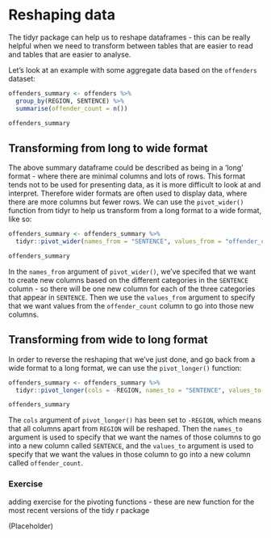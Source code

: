 # Reshaping data

The tidyr package can help us to reshape dataframes - this can be really helpful when we need to transform between tables that are easier to read and tables that are easier to analyse.

Let's look at an example with some aggregate data based on the `offenders` dataset:

```r
offenders_summary <- offenders %>%
  group_by(REGION, SENTENCE) %>%
  summarise(offender_count = n())

offenders_summary
```

## Transforming from long to wide format

The above summary dataframe could be described as being in a 'long' format - where there are minimal columns and lots of rows. This format tends not to be used for presenting data, as it is more difficult to look at and interpret. Therefore wider formats are often used to display data, where there are more columns but fewer rows. We can use the `pivot_wider()` function from tidyr to help us transform from a long format to a wide format, like so:

```r
offenders_summary <- offenders_summary %>%
  tidyr::pivot_wider(names_from = "SENTENCE", values_from = "offender_count")

offenders_summary
```

In the `names_from` argument of `pivot_wider()`, we've specifed that we want to create new columns based on the different categories in the `SENTENCE` column - so there will be one new column for each of the three categories that appear in `SENTENCE`. Then we use the `values_from` argument to specify that we want values from the `offender_count` column to go into those new columns.


## Transforming from wide to long format

In order to reverse the reshaping that we've just done, and go back from a wide format to a long format, we can use the `pivot_longer()` function:

```r
offenders_summary <- offenders_summary %>%
  tidyr::pivot_longer(cols = -REGION, names_to = "SENTENCE", values_to = "offender_count")

offenders_summary
```

The `cols` argument of `pivot_longer()` has been set to `-REGION`, which means that all columns apart from `REGION` will be reshaped. Then the `names_to` argument is used to specify that we want the names of those columns to go into a new column called `SENTENCE`, and the `values_to` argument is used to specify that we want the values in those column to go into a new column called `offender_count`.

### Exercise


adding exercise for the pivoting functions - these are new function for the most recent versions of the tidy r package

(Placeholder)

